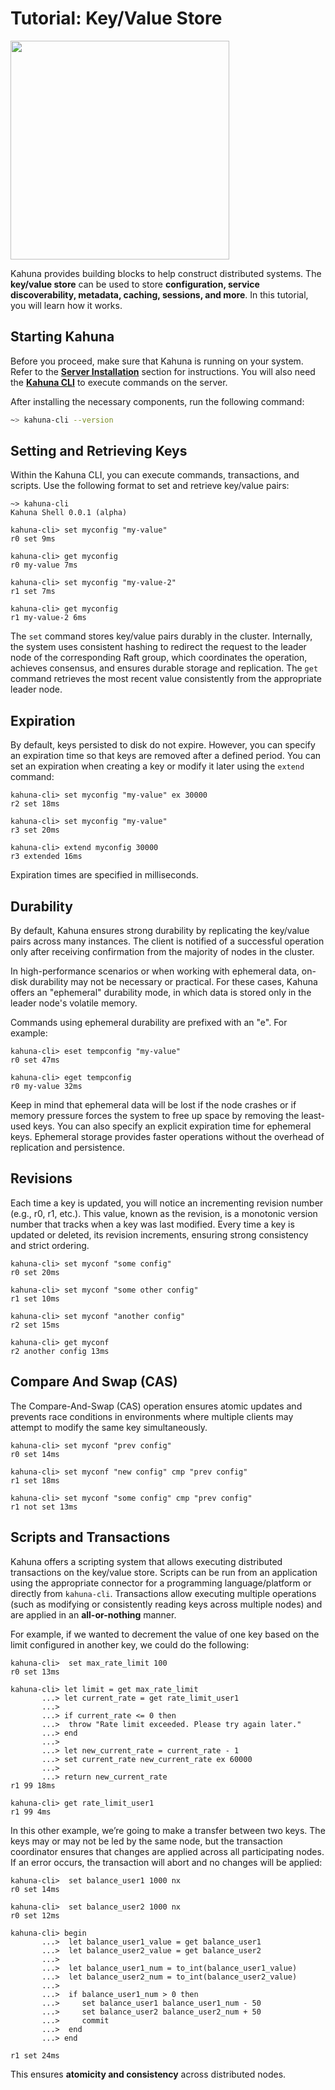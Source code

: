 
# Tutorial: Key/Value Store

<div style={{textAlign: 'center'}}>
<img src={Kahuna1} height="350" />
</div>

Kahuna provides building blocks to help construct distributed systems. The **key/value store** can be used to store **configuration, service discoverability,
metadata, caching, sessions, and more**. In this tutorial, you will learn how it works.

## Starting Kahuna

Before you proceed, make sure that Kahuna is running on your system. Refer to the **[Server Installation](server-installation)** section for instructions.
You will also need the **[Kahuna CLI](kahuna-cli)** to execute commands on the server.

After installing the necessary components, run the following command:

```bash
~> kahuna-cli --version
```

## Setting and Retrieving Keys

Within the Kahuna CLI, you can execute commands, transactions, and scripts. Use the following format to set and retrieve key/value pairs:

```visual-basic
~> kahuna-cli
Kahuna Shell 0.0.1 (alpha)

kahuna-cli> set myconfig "my-value"
r0 set 9ms

kahuna-cli> get myconfig
r0 my-value 7ms

kahuna-cli> set myconfig "my-value-2"
r1 set 7ms

kahuna-cli> get myconfig
r1 my-value-2 6ms
```

The `set` command stores key/value pairs durably in the cluster. Internally, the system uses consistent hashing to redirect the request to the leader
node of the corresponding Raft group, which coordinates the operation, achieves consensus, and ensures durable storage and replication. The `get`
command retrieves the most recent value consistently from the appropriate leader node.

## Expiration

By default, keys persisted to disk do not expire. However, you can specify an expiration time so that keys are removed after a defined period. You
can set an expiration when creating a key or modify it later using the `extend` command:

```visual-basic
kahuna-cli> set myconfig "my-value" ex 30000
r2 set 18ms

kahuna-cli> set myconfig "my-value"
r3 set 20ms

kahuna-cli> extend myconfig 30000
r3 extended 16ms
```

Expiration times are specified in milliseconds.

## Durability

By default, Kahuna ensures strong durability by replicating the key/value pairs across many instances. The client is notified of a successful operation
only after receiving confirmation from the majority of nodes in the cluster.

In high-performance scenarios or when working with ephemeral data, on-disk durability may not be necessary or practical. For these cases, Kahuna offers
an "ephemeral" durability mode, in which data is stored only in the leader node's volatile memory.

Commands using ephemeral durability are prefixed with an "e". For example:

```visual-basic
kahuna-cli> eset tempconfig "my-value"
r0 set 47ms

kahuna-cli> eget tempconfig
r0 my-value 32ms
```

Keep in mind that ephemeral data will be lost if the node crashes or if memory pressure forces the system to free up space by removing the least-used keys.
You can also specify an explicit expiration time for ephemeral keys. Ephemeral storage provides faster operations without the overhead of replication
and persistence.

## Revisions

Each time a key is updated, you will notice an incrementing revision number (e.g., r0, r1, etc.). This value, known as the revision, is a monotonic
version number that tracks when a key was last modified. Every time a key is updated or deleted, its revision increments, ensuring strong
consistency and strict ordering.

```visual-basic
kahuna-cli> set myconf "some config"
r0 set 20ms

kahuna-cli> set myconf "some other config"
r1 set 10ms

kahuna-cli> set myconf "another config"
r2 set 15ms

kahuna-cli> get myconf
r2 another config 13ms
```

## Compare And Swap (CAS)

The Compare-And-Swap (CAS) operation ensures atomic updates and prevents race conditions in environments where multiple clients may attempt to modify the same key simultaneously.

```visual-basic
kahuna-cli> set myconf "prev config"
r0 set 14ms

kahuna-cli> set myconf "new config" cmp "prev config"
r1 set 18ms

kahuna-cli> set myconf "some config" cmp "prev config"
r1 not set 13ms
```

## Scripts and Transactions

Kahuna offers a scripting system that allows executing distributed transactions on the key/value store. Scripts can be run from an application using
the appropriate connector for a programming language/platform or directly from `kahuna-cli`. Transactions allow executing multiple operations
(such as modifying or consistently reading keys across multiple nodes) and are applied in an **all-or-nothing** manner.

For example, if we wanted to decrement the value of one key based on the limit configured in another key, we could do the following:

```visual-basic
kahuna-cli>  set max_rate_limit 100
r0 set 13ms

kahuna-cli> let limit = get max_rate_limit
       ...> let current_rate = get rate_limit_user1
       ...>
       ...> if current_rate <= 0 then
       ...>  throw "Rate limit exceeded. Please try again later."
       ...> end
       ...>
       ...> let new_current_rate = current_rate - 1
       ...> set current_rate new_current_rate ex 60000
       ...>
       ...> return new_current_rate
r1 99 18ms

kahuna-cli> get rate_limit_user1
r1 99 4ms
```

In this other example, we’re going to make a transfer between two keys. The keys may or may not be led by the same node, but the transaction
coordinator ensures that changes are applied across all participating nodes. If an error occurs, the transaction will abort and no changes will be applied:

```visual-basic
kahuna-cli>  set balance_user1 1000 nx
r0 set 14ms

kahuna-cli>  set balance_user2 1000 nx
r0 set 12ms

kahuna-cli> begin
       ...>  let balance_user1_value = get balance_user1
       ...>  let balance_user2_value = get balance_user2
       ...>
       ...>  let balance_user1_num = to_int(balance_user1_value)
       ...>  let balance_user2_num = to_int(balance_user2_value)
       ...>
       ...>  if balance_user1_num > 0 then
       ...>     set balance_user1 balance_user1_num - 50
       ...>     set balance_user2 balance_user2_num + 50
       ...>     commit
       ...>  end
       ...> end

r1 set 24ms
```

This ensures **atomicity and consistency** across distributed nodes.

